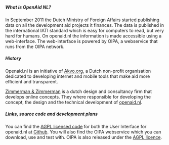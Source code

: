 ===== What is OpenAid NL? =====
In September 2011 the Dutch Ministry of Foreign Affairs started publishing data on all the development aid projects it finances. The data is published in the international IATI standard which is easy for computers to read, but very hard for humans. On openaid.nl the information is made accessible using a web-interface. The web-interface is powered by OIPA, a webservice that runs from the OIPA network.


===== History =====
Openaid.nl is an initiative of [[http://www.akvo.org|Akvo.org]], a Dutch non-profit organisation dedicated to developing internet and mobile tools that make aid more efficient and transparent.

[[http://www.zimmermanzimmerman.nl|Zimmerman & Zimmerman]] is a dutch design and consultancy firm that develops online concepts. They where responsible for developing the concept, the design and the technical development of [[http://www.openaid.nl|openaid.nl]].


===== Links, source code and development plans =====
You can find the [[https://www.gnu.org/licenses/agpl-3.0.html|AGPL licensed code]] for both the User Interface for openaid.nl at [[https://github.com/openaid-IATI/OIPA|Github]]. You will also find the OIPA webservice which you can download, use and test with. OIPA is also released under the [[https://www.gnu.org/licenses/agpl-3.0.html|AGPL licence]].

 